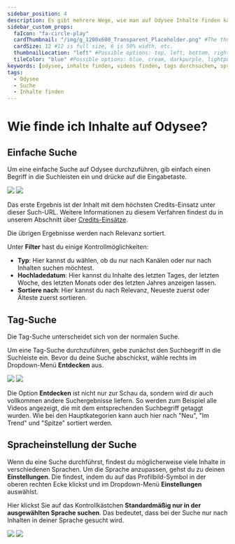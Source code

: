 ---
sidebar_position: 4
description: Es gibt mehrere Wege, wie man auf Odysee Inhalte finden kann, hier haben wir mehrere Möglichkeiten aufgelistet.
sidebar_custom_props:
  faIcon: "fa-circle-play"
  cardThumbnail: "/img/g_1200x600_Transparent_Placeholder.png" #The thumbnail on the category card.
  cardSize: 12 #12 is full size, 6 is 50% width, etc.
  thumbnailLocation: "left" #Possible options: top, left, bottom, right, none
  tileColor: "blue" #Possible options: blue, cream, darkpurple, lightpurple, mauve, orange, pink, none
keywords: [odysee, inhalte finden, videos finden, tags durchsuchen, spracheinstellung]
tags:
  - Odysee
  - Suche
  - Inhalte finden
---

# Wie finde ich Inhalte auf Odysee? 

## Einfache Suche

Um eine einfache Suche auf Odysee durchzuführen, gib einfach einen Begriff in die Suchleisten ein und drücke auf die Eingabetaste.

<Image src="/img/de/most_supported_example_dark.png#dark" />
<Image src="/img/de/most_supported_example_light.png#light" />

Das erste Ergebnis ist der Inhalt mit dem höchsten Credits-Einsatz unter dieser Such-URL. Weitere Informationen zu diesem Verfahren findest du in unserem Abschnitt über [Credits-Einsätze](/category-blockchain/category-staking/naming).

Die übrigen Ergebnisse werden nach Relevanz sortiert.

Unter **Filter** hast du einige Kontrollmöglichkeiten:

- **Typ**: Hier kannst du wählen, ob du nur nach Kanälen oder nur nach Inhalten suchen möchtest.
- **Hochladedatum**: Hier kannst du Inhalte des letzten Tages, der letzten Woche, des letzten Monats oder des letzten Jahres anzeigen lassen.
- **Sortiere nach**: Hier kannst du nach Relevanz, Neueste zuerst oder Älteste zuerst sortieren.

## Tag-Suche

Die Tag-Suche unterscheidet sich von der normalen Suche.

Um eine Tag-Suche durchzuführen, gebe zunächst den Suchbegriff in die Suchleiste ein. Bevor du deine Suche abschickst, wähle rechts im Dropdown-Menü **Entdecken** aus. 

<Image src="/img/de/locate_tag_search_dark.png#dark" />
<Image src="/img/de/locate_tag_search_light.png#light" />

Die Option **Entdecken** ist nicht nur zur Schau da, sondern wird dir auch vollkommen andere Suchergebnisse liefern. So werden zum Beispiel alle Videos angezeigt, die mit dem entsprechenden Suchbegriff getaggt wurden. Wie bei den Hauptkategorien kann auch hier nach "Neu", "Im Trend" und "Spitze" sortiert werden. 

## Spracheinstellung der Suche

Wenn du eine Suche durchführst, findest du möglicherweise viele Inhalte in verschiedenen Sprachen. Um die Sprache anzupassen, gehst du zu deinen **Einstellungen**. Die findest, indem du auf das Profilbild-Symbol in der oberen rechten Ecke klickst und im Dropdown-Menü **Einstellungen** auswählst.

Hier klickst Sie auf das Kontrollkästchen **Standardmäßig nur in der ausgewählten Sprache suchen**. Das bedeutet, dass bei der Suche nur nach Inhalten in deiner Sprache gesucht wird.

<Image src="/img/de/locate_only_my_language_settting_dark.png#dark" />
<Image src="/img/de/locate_only_my_language_settting_light.png#light" />
